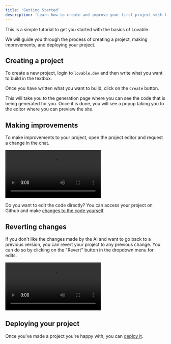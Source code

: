 ```yaml
---
title: 'Getting Started'
description: 'Learn how to create and improve your first project with Lovable'
---
```


This is a simple tutorial to get you started with the basics of Lovable.

We will guide you through the process of creating a project, making improvements, and deploying your project.

## Creating a project

To create a new project, login to `lovable.dev` and then write what you want to build in the textbox.

Once you have written what you want to build, click on the `Create` button.

This will take you to the generation page where you can see the code that is being generated for you. Once it is done, you will see a popup taking you to the editor where you can preview the site.

## Making improvements

To make improvements to your project, open the project editor and request a change in the chat.

<video autoplay loop src="/assets/improve.mp4"> video </video>

Do you want to edit the code directly? You can access your project on Github and make [changes to the code yourself](/features/git-integration).

## Reverting changes

If you don't like the changes made by the AI and want to go back to a previous version, you can revert your project to any previous change. You can do so by clicking on the "Revert" button in the dropdown menu for edits.

<video autoplay loop src="/assets/revert.mp4"> video </video>

## Deploying your project

Once you've made a project you're happy with, you can [deploy it](/features/deploy).
